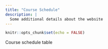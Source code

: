 ```yaml
---
title: "Course Schedule"
description: |
  Some additional details about the website
---
```


```r
knitr::opts_chunk$set(echo = FALSE)
```

Course schedule table